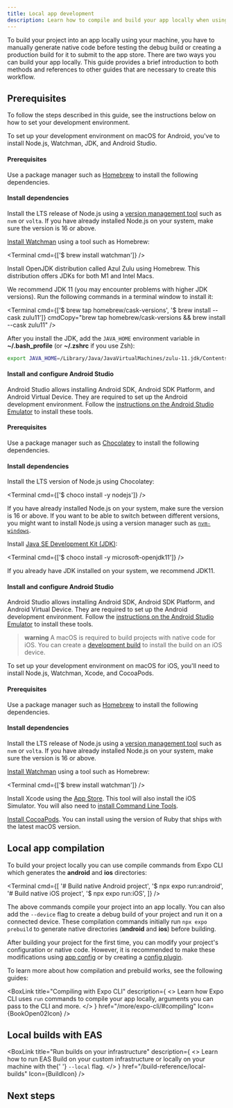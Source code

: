 ```yaml
---
title: Local app development
description: Learn how to compile and build your app locally when using Expo.
---
```



To build your project into an app locally using your machine, you have to manually generate native code before testing the debug build or creating a production build for it to submit to the app store. There are two ways you can build your app locally. This guide provides a brief introduction to both methods and references to other guides that are necessary to create this workflow.

## Prerequisites

To follow the steps described in this guide, see the instructions below on how to set your development environment.

<Collapsible summary="Android">

<Tabs>

<Tab label='macOS'>

To set up your development environment on macOS for Android, you've to install Node.js, Watchman, JDK, and Android Studio.

#### Prerequisites

Use a package manager such as [Homebrew](https://brew.sh/) to install the following dependencies.

#### Install dependencies

<Step label="1">

Install the LTS release of Node.js using a [version management tool](https://nodejs.org/en/download/package-manager) such as `nvm` or `volta`. If you have already installed Node.js on your system, make sure the version is 16 or above.

</Step>

<Step label="2">

[Install Watchman](https://facebook.github.io/watchman/docs/install#macos) using a tool such as Homebrew:

<Terminal cmd={['$ brew install watchman']} />

</Step>

<Step label="3">

Install OpenJDK distribution called Azul Zulu using Homebrew. This distribution offers JDKs for both M1 and Intel Macs.

We recommend JDK 11 (you may encounter problems with higher JDK versions). Run the following commands in a terminal window to install it:

<Terminal
  cmd={['$ brew tap homebrew/cask-versions', '$ brew install --cask zulu11']}
  cmdCopy="brew tap homebrew/cask-versions && brew install --cask zulu11"
/>

After you install the JDK, add the `JAVA_HOME` environment variable in **~/.bash_profile** (or **~/.zshrc** if you use Zsh):

```bash
export JAVA_HOME=/Library/Java/JavaVirtualMachines/zulu-11.jdk/Contents/Home
```

</Step>

#### Install and configure Android Studio

Android Studio allows installing Android SDK, Android SDK Platform, and Android Virtual Device. They are required to set up the Android development environment. Follow the [instructions on the Android Studio Emulator](/workflow/android-studio-emulator/) to install these tools.

</Tab>

<Tab label='Windows'>

#### Prerequisites

Use a package manager such as [Chocolatey](https://chocolatey.org/) to install the following dependencies.

#### Install dependencies

<Step label="1">

Install the LTS version of Node.js using Chocolatey:

<Terminal cmd={['$ choco install -y nodejs']} />

If you have already installed Node.js on your system, make sure the version is 16 or above. If you want to be able to switch between different versions, you might want to install Node.js using a version manager such as [`nvm-windows`](https://github.com/coreybutler/nvm-windows).

</Step>

<Step label="2">

Install [Java SE Development Kit (JDK)](https://openjdk.org/projects/jdk/11/):

<Terminal cmd={['$ choco install -y microsoft-openjdk11']} />

If you already have JDK installed on your system, we recommend JDK11.

</Step>

#### Install and configure Android Studio

Android Studio allows installing Android SDK, Android SDK Platform, and Android Virtual Device. They are required to set up the Android development environment. Follow the [instructions on the Android Studio Emulator](/workflow/android-studio-emulator/) to install these tools.

</Tab>

</Tabs>

</Collapsible>

<Collapsible summary="iOS">

> **warning** A macOS is required to build projects with native code for iOS. You can create a [development build](/develop/development-builds/introduction/) to install the build on an iOS device.

To set up your development environment on macOS for iOS, you'll need to install Node.js, Watchman, Xcode, and CocoaPods.

#### Prerequisites

Use a package manager such as [Homebrew](https://brew.sh/) to install the following dependencies.

#### Install dependencies

<Step label="1">

Install the LTS release of Node.js using a [version management tool](https://nodejs.org/en/download/package-manager) such as `nvm` or `volta`. If you have already installed Node.js on your system, make sure the version is 16 or above.

</Step>

<Step label="2">

[Install Watchman](https://facebook.github.io/watchman/docs/install#macos) using a tool such as Homebrew:

<Terminal cmd={['$ brew install watchman']} />

</Step>

<Step label="3">

Install Xcode using the [App Store](https://apps.apple.com/us/app/xcode/id497799835?mt=12). This tool will also install the iOS Simulator. You will also need to [install Command Line Tools](/workflow/ios-simulator/#install-xcode-command-line-tools).

</Step>

<Step label="4">

[Install CocoaPods](https://guides.cocoapods.org/using/getting-started.html). You can install using the version of Ruby that ships with the latest macOS version.

</Step>

</Collapsible>

## Local app compilation

To build your project locally you can use compile commands from Expo CLI which generates the **android** and **ios** directories:

<Terminal
  cmd={[
    '# Build native Android project',
    '$ npx expo run:android',
    '# Build native iOS project',
    '$ npx expo run:iOS',
  ]}
/>

The above commands compile your project into an app locally. You can also add the `--device` flag to create a debug build of your project and run it on a connected device. These compilation commands initially run `npx expo prebuild` to generate native directories (**android** and **ios**) before building.

After building your project for the first time, you can modify your project's configuration or native code. However, it is recommended to make these modifications using [app config](/workflow/configuration/) or by creating a [config plugin](/config-plugins/introduction/).

To learn more about how compilation and prebuild works, see the following guides:

<BoxLink
  title="Compiling with Expo CLI"
  description={
    <>
      Learn how Expo CLI uses <CODE>run</CODE> commands to compile your app locally, arguments you
      can pass to the CLI and more.
    </>
  }
  href="/more/expo-cli/#compiling"
  Icon={BookOpen02Icon}
/>

<BoxLink
  title="Prebuild"
  description="Learn how Expo CLI generates native code of your project before compiling it."
  href="/workflow/prebuild"
  Icon={BookOpen02Icon}
/>

## Local builds with EAS

<BoxLink
  title="Run builds on your infrastructure"
  description={
    <>
      Learn how to run EAS Build on your custom infrastructure or locally on your machine with the{' '}
      <CODE>--local</CODE> flag.
    </>
  }
  href="/build-reference/local-builds"
  Icon={BuildIcon}
/>

## Next steps

<BoxLink
  title="Production builds"
  description="Learn how to create a production build for your app that is ready to be submitted to app stores."
  href="/deploy/build-project/"
  Icon={BookOpen02Icon}
/>
